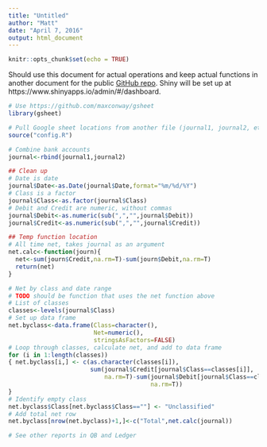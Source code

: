 ```yaml
---
title: "Untitled"
author: "Matt"
date: "April 7, 2016"
output: html_document
---
```


```r
knitr::opts_chunk$set(echo = TRUE)
```

Should use this document for actual operations and keep actual functions in another document for the public [GitHub repo](https://github.com/mattbk/ledgerr). Shiny will be set up at https://www.shinyapps.io/admin/#/dashboard.

```r
# Use https://github.com/maxconway/gsheet
library(gsheet)

# Pull Google sheet locations from another file (journal1, journal2, etc.)
source("config.R")

# Combine bank accounts
journal<-rbind(journal1,journal2)

## Clean up
# Date is date
journal$Date<-as.Date(journal$Date,format="%m/%d/%Y")
# Class is a factor
journal$Class<-as.factor(journal$Class)
# Debit and Credit are numeric, without commas
journal$Debit<-as.numeric(sub(",","",journal$Debit))
journal$Credit<-as.numeric(sub(",","",journal$Credit))

## Temp function location
# All time net, takes journal as an argument 
net.calc<-function(journ){
  net<-sum(journ$Credit,na.rm=T)-sum(journ$Debit,na.rm=T)
  return(net)
}

# Net by class and date range
# TODO should be function that uses the net function above
# List of classes
classes<-levels(journal$Class)
# Set up data frame
net.byclass<-data.frame(Class=character(),
                        Net=numeric(),
                        stringsAsFactors=FALSE)
# Loop through classes, calculate net, and add to data frame
for (i in 1:length(classes))
{ net.byclass[i,] <- c(as.character(classes[i]),
                       sum(journal$Credit[journal$Class==classes[i]],
                           na.rm=T)-sum(journal$Debit[journal$Class==classes[i]],
                                        na.rm=T))
}
# Identify empty class
net.byclass$Class[net.byclass$Class==""] <- "Unclassified"
# Add total net row
net.byclass[nrow(net.byclass)+1,]<-c("Total",net.calc(journal))

# See other reports in QB and Ledger

```